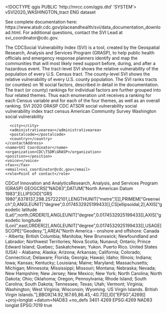 <!DOCTYPE qgis PUBLIC 'http://mrcc.com/qgis.dtd' 'SYSTEM'>
<qgis version="3.30.1-'s-Hertogenbosch">
  <identifier>vSVI2020_WASHINGTON_tract</identifier>
  <parentidentifier></parentidentifier>
  <language>ENG</language>
  <type>dataset</type>
  <title>CDC\ATSDR Social Vulnerability Index 2020 - Washington, tract</title>
  <abstract>See complete documentation here: https://www.atsdr.cdc.gov/placeandhealth/svi/data_documentation_download.html. For additional questions, contact the SVI Lead at svi_coordinator@cdc.gov.

The CDC\ATSDR Social Vulnerability Index (SVI) is a tool, created by the Geospatial Research, Analysis and Services Program (GRASP), to help public health officials and emergency response planners identify and map the communities that will most likely need support before, during, and after a hazardous event. The tract-level SVI shows the relative vulnerability of the population of every U.S. Census tract. The county-level SVI shows the relative vulnerability of every U.S. county population. The SVI ranks tracts (or counties) on 16 social factors, described in detail in the documentation. The tract (or county) rankings for individual factors are further grouped into four related themes. Thus each enumeration unit receives a ranking for each Census variable and for each of the four themes, as well as an overall ranking.</abstract>
  <keywords vocabulary="Search keys">
    <keyword>SVI 2020</keyword>
    <keyword>GRASP</keyword>
    <keyword>CDC</keyword>
    <keyword>ATSDR</keyword>
    <keyword>social vulnerability</keyword>
    <keyword>social vulnerability index</keyword>
    <keyword>tract</keyword>
    <keyword>census</keyword>
    <keyword>American Community Survey</keyword>
    <keyword>Washington</keyword>
  </keywords>
  <keywords vocabulary="gmd:topicCategory">
    <keyword>social vulnerability</keyword>
  </keywords>
  <contact>
    <contactAddress>
      <type></type>
      <address></address>
      <city></city>
      <administrativearea></administrativearea>
      <postalcode></postalcode>
      <country></country>
    </contactAddress>
    <name>SVI Coordinator</name>
    <organization>CDC\TSDR\GRASP</organization>
    <position></position>
    <voice></voice>
    <fax></fax>
    <email>svi_coordinator@cdc.gov</email>
    <role>Point of contact</role>
  </contact>
  <links/>
  <dates/>
  <fees></fees>
  <rights>CDC\ATSDR\Office of Innovation and Analytics\Geospatial Research, Analysis, and Services Program (GRASP)</rights>
  <encoding></encoding>
  <crs>
    <spatialrefsys nativeFormat="Wkt">
      <wkt>GEOGCRS["NAD83",DATUM["North American Datum 1983",ELLIPSOID["GRS 1980",6378137,298.257222101,LENGTHUNIT["metre",1]]],PRIMEM["Greenwich",0,ANGLEUNIT["degree",0.0174532925199433]],CS[ellipsoidal,2],AXIS["geodetic latitude (Lat)",north,ORDER[1],ANGLEUNIT["degree",0.0174532925199433]],AXIS["geodetic longitude (Lon)",east,ORDER[2],ANGLEUNIT["degree",0.0174532925199433]],USAGE[SCOPE["Geodesy."],AREA["North America - onshore and offshore: Canada - Alberta; British Columbia; Manitoba; New Brunswick; Newfoundland and Labrador; Northwest Territories; Nova Scotia; Nunavut; Ontario; Prince Edward Island; Quebec; Saskatchewan; Yukon. Puerto Rico. United States (USA) - Alabama; Alaska; Arizona; Arkansas; California; Colorado; Connecticut; Delaware; Florida; Georgia; Hawaii; Idaho; Illinois; Indiana; Iowa; Kansas; Kentucky; Louisiana; Maine; Maryland; Massachusetts; Michigan; Minnesota; Mississippi; Missouri; Montana; Nebraska; Nevada; New Hampshire; New Jersey; New Mexico; New York; North Carolina; North Dakota; Ohio; Oklahoma; Oregon; Pennsylvania; Rhode Island; South Carolina; South Dakota; Tennessee; Texas; Utah; Vermont; Virginia; Washington; West Virginia; Wisconsin; Wyoming. US Virgin Islands. British Virgin Islands."],BBOX[14.92,167.65,86.45,-40.73]],ID["EPSG",4269]]</wkt>
      <proj4>+proj=longlat +datum=NAD83 +no_defs</proj4>
      <srsid>3401</srsid>
      <srid>4269</srid>
      <authid>EPSG:4269</authid>
      <description>NAD83</description>
      <projectionacronym>longlat</projectionacronym>
      <ellipsoidacronym>EPSG:7019</ellipsoidacronym>
      <geographicflag>true</geographicflag>
    </spatialrefsys>
  </crs>
  <extent>
    <spatial dimensions="2" miny="30.22333400000000125" minz="0" maxx="-84.88908000000000698" maxz="0" crs="EPSG:4269" minx="-88.47322699999999429" maxy="35.00802800000000303"/>
  </extent>
</qgis>
